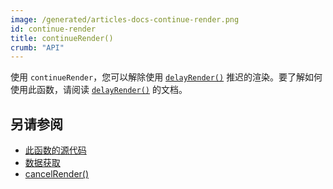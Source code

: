 ```yaml
---
image: /generated/articles-docs-continue-render.png
id: continue-render
title: continueRender()
crumb: "API"
---
```



使用 `continueRender`，您可以解除使用 [`delayRender()`](/docs/delay-render) 推迟的渲染。要了解如何使用此函数，请阅读 [`delayRender()`](/docs/delay-render) 的文档。

## 另请参阅

- [此函数的源代码](https://github.com/remotion-dev/remotion/blob/main/packages/core/src/delay-render.ts)
- [数据获取](/docs/data-fetching)
- [cancelRender()](/docs/cancel-render)

